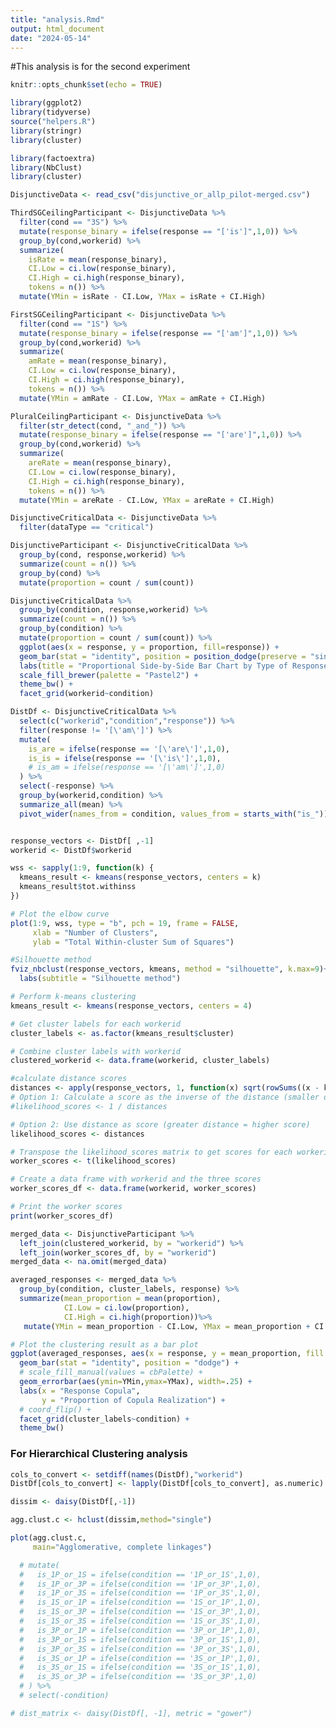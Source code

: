 ```yaml
---
title: "analysis.Rmd"
output: html_document
date: "2024-05-14"
---
```

#This analysis is for the second experiment

```r
knitr::opts_chunk$set(echo = TRUE)
```

```r
library(ggplot2)
library(tidyverse)
source("helpers.R")
library(stringr)
library(cluster)

library(factoextra)
library(NbClust)
library(cluster)
```

```r
DisjunctiveData <- read_csv("disjunctive_or_allp_pilot-merged.csv")
```

```r
ThirdSGCeilingParticipant <- DisjunctiveData %>% 
  filter(cond == "3S") %>% 
  mutate(response_binary = ifelse(response == "['is']",1,0)) %>% 
  group_by(cond,workerid) %>% 
  summarize(
    isRate = mean(response_binary),
    CI.Low = ci.low(response_binary),
    CI.High = ci.high(response_binary),
    tokens = n()) %>% 
  mutate(YMin = isRate - CI.Low, YMax = isRate + CI.High)
```

```r
FirstSGCeilingParticipant <- DisjunctiveData %>% 
  filter(cond == "1S") %>% 
  mutate(response_binary = ifelse(response == "['am']",1,0)) %>% 
  group_by(cond,workerid) %>% 
  summarize(
    amRate = mean(response_binary),
    CI.Low = ci.low(response_binary),
    CI.High = ci.high(response_binary),
    tokens = n()) %>% 
  mutate(YMin = amRate - CI.Low, YMax = amRate + CI.High)
```

```r
PluralCeilingParticipant <- DisjunctiveData %>% 
  filter(str_detect(cond, "_and_")) %>% 
  mutate(response_binary = ifelse(response == "['are']",1,0)) %>% 
  group_by(cond,workerid) %>% 
  summarize(
    areRate = mean(response_binary),
    CI.Low = ci.low(response_binary),
    CI.High = ci.high(response_binary),
    tokens = n()) %>% 
  mutate(YMin = areRate - CI.Low, YMax = areRate + CI.High)
```

```r
DisjunctiveCriticalData <- DisjunctiveData %>% 
  filter(dataType == "critical")
```

```r
DisjunctiveParticipant <- DisjunctiveCriticalData %>%
  group_by(cond, response,workerid) %>%
  summarize(count = n()) %>%
  group_by(cond) %>%
  mutate(proportion = count / sum(count))
```

```r
DisjunctiveCriticalData %>%
  group_by(condition, response,workerid) %>%
  summarize(count = n()) %>%
  group_by(condition) %>%
  mutate(proportion = count / sum(count)) %>%
  ggplot(aes(x = response, y = proportion, fill=response)) +
  geom_bar(stat = "identity", position = position_dodge(preserve = "single")) +
  labs(title = "Proportional Side-by-Side Bar Chart by Type of Response", y = "Proportion") + 
  scale_fill_brewer(palette = "Pastel2") + 
  theme_bw() + 
  facet_grid(workerid~condition)
```

```r
DistDf <- DisjunctiveCriticalData %>% 
  select(c("workerid","condition","response")) %>%
  filter(response != '[\'am\']') %>%
  mutate(
    is_are = ifelse(response == '[\'are\']',1,0),
    is_is = ifelse(response == '[\'is\']',1,0),
    # is_am = ifelse(response == '[\'am\']',1,0)
  ) %>% 
  select(-response) %>% 
  group_by(workerid,condition) %>% 
  summarize_all(mean) %>% 
  pivot_wider(names_from = condition, values_from = starts_with("is_"))


response_vectors <- DistDf[ ,-1]
workerid <- DistDf$workerid

wss <- sapply(1:9, function(k) {
  kmeans_result <- kmeans(response_vectors, centers = k)
  kmeans_result$tot.withinss
})

# Plot the elbow curve
plot(1:9, wss, type = "b", pch = 19, frame = FALSE,
     xlab = "Number of Clusters",
     ylab = "Total Within-cluster Sum of Squares")

#Silhouette method
fviz_nbclust(response_vectors, kmeans, method = "silhouette", k.max=9)+
  labs(subtitle = "Silhouette method")

```

```r

# Perform k-means clustering
kmeans_result <- kmeans(response_vectors, centers = 4)

# Get cluster labels for each workerid
cluster_labels <- as.factor(kmeans_result$cluster)

# Combine cluster labels with workerid
clustered_workerid <- data.frame(workerid, cluster_labels)

#calculate distance scores 
distances <- apply(response_vectors, 1, function(x) sqrt(rowSums((x - kmeans_result$centers)^2)))
# Option 1: Calculate a score as the inverse of the distance (smaller distance = higher score)
#likelihood_scores <- 1 / distances

# Option 2: Use distance as score (greater distance = higher score)
likelihood_scores <- distances

# Transpose the likelihood_scores matrix to get scores for each workerid
worker_scores <- t(likelihood_scores)

# Create a data frame with workerid and the three scores
worker_scores_df <- data.frame(workerid, worker_scores)

# Print the worker scores
print(worker_scores_df)

merged_data <- DisjunctiveParticipant %>% 
  left_join(clustered_workerid, by = "workerid") %>%
  left_join(worker_scores_df, by = "workerid")
merged_data <- na.omit(merged_data)

averaged_responses <- merged_data %>%
  group_by(condition, cluster_labels, response) %>%
  summarize(mean_proportion = mean(proportion), 
            CI.Low = ci.low(proportion),
            CI.High = ci.high(proportion))%>%
   mutate(YMin = mean_proportion - CI.Low, YMax = mean_proportion + CI.High)

# Plot the clustering result as a bar plot
ggplot(averaged_responses, aes(x = response, y = mean_proportion, fill = response)) +
  geom_bar(stat = "identity", position = "dodge") +
  # scale_fill_manual(values = cbPalette) +
  geom_errorbar(aes(ymin=YMin,ymax=YMax), width=.25) + 
  labs(x = "Response Copula",
       y = "Proportion of Copula Realization") +
  # coord_flip() + 
  facet_grid(cluster_labels~condition) +
  theme_bw()
```


### For Hierarchical Clustering analysis
```r
cols_to_convert <- setdiff(names(DistDf),"workerid")
DistDf[cols_to_convert] <- lapply(DistDf[cols_to_convert], as.numeric)

dissim <- daisy(DistDf[,-1])

agg.clust.c <- hclust(dissim,method="single")

plot(agg.clust.c,
     main="Agglomerative, complete linkages")

  # mutate(
  #   is_1P_or_1S = ifelse(condition == '1P_or_1S',1,0),
  #   is_1P_or_3P = ifelse(condition == '1P_or_3P',1,0),
  #   is_1P_or_3S = ifelse(condition == '1P_or_3S',1,0),
  #   is_1S_or_1P = ifelse(condition == '1S_or_1P',1,0),
  #   is_1S_or_3P = ifelse(condition == '1S_or_3P',1,0),
  #   is_1S_or_3S = ifelse(condition == '1S_or_3S',1,0),
  #   is_3P_or_1P = ifelse(condition == '3P_or_1P',1,0),
  #   is_3P_or_1S = ifelse(condition == '3P_or_1S',1,0),
  #   is_3P_or_3S = ifelse(condition == '3P_or_3S',1,0),
  #   is_3S_or_1P = ifelse(condition == '3S_or_1P',1,0),
  #   is_3S_or_1S = ifelse(condition == '3S_or_1S',1,0),
  #   is_3S_or_3P = ifelse(condition == '3S_or_3P',1,0)
  # ) %>% 
  # select(-condition)

# dist_matrix <- daisy(DistDf[, -1], metric = "gower")
```

